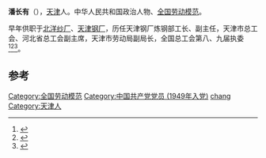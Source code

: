 '''潘长有'''（{{bd|1926年||}}），[[天津|天津]]人。中华人民共和国政治人物、[[全国劳动模范|全国劳动模范]]。

早年供职于[[北洋纱厂|北洋纱厂]]、[[天津钢厂|天津钢厂]]，历任天津钢厂炼钢部工长、副主任，天津市总工会、河北省总工会副主席，天津市劳动局副局长，全国总工会第八、九届执委<ref name="高明岐黄耀道1985">{{cite book|author1=高明岐|author2=黄耀道|title=中国职工劳模列传|url=http://books.google.com/books?id=gXhOAAAAMAAJ|year=1985|publisher=工人出版社|page=60}}</ref><ref>{{cite book|title=工会大辞典|url=http://books.google.com/books?id=FkvlAAAAMAAJ|year=1989|publisher=经济管理出版社|page=303}}</ref><ref>{{cite news|title=潘长有|url=http://news.enorth.com.cn/system/2009/07/27/004139681.shtml|accessdate=2015-04-28|work=北方网|archive-date=2017-09-05|archive-url=https://web.archive.org/web/20170905060158/http://news.enorth.com.cn/system/2009/07/27/004139681.shtml|dead-url=no}}</ref>。

==参考==
{{reflist}}
{{中国政治人物小作品}}
{{DEFAULTSORT:pan changyou}}
[[Category:全国劳动模范|Category:全国劳动模范]]
[[Category:中国共产党党员_(1949年入党)|Category:中国共产党党员 (1949年入党)]]
[[Category:潘姓|chang]]
[[Category:天津人|Category:天津人]]